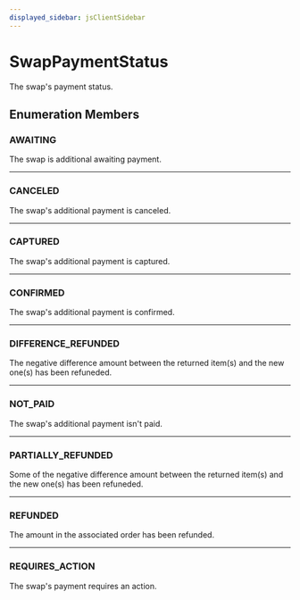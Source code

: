 ```yaml
---
displayed_sidebar: jsClientSidebar
---
```



# SwapPaymentStatus

The swap's payment status.

## Enumeration Members

### AWAITING

The swap is additional awaiting payment.

___

### CANCELED

The swap's additional payment is canceled.

___

### CAPTURED

The swap's additional payment is captured.

___

### CONFIRMED

The swap's additional payment is confirmed.

___

### DIFFERENCE\_REFUNDED

The negative difference amount between the returned item(s) and the new one(s) has been refuneded.

___

### NOT\_PAID

The swap's additional payment isn't paid.

___

### PARTIALLY\_REFUNDED

Some of the negative difference amount between the returned item(s) and the new one(s) has been refuneded.

___

### REFUNDED

The amount in the associated order has been refunded.

___

### REQUIRES\_ACTION

The swap's payment requires an action.

